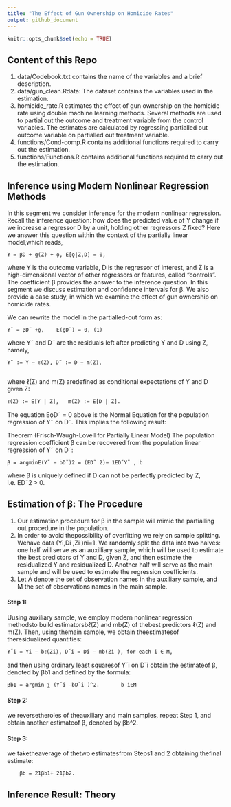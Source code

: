 ```yaml
---
title: "The Effect of Gun Ownership on Homicide Rates"
output: github_document
---
```


```r
knitr::opts_chunk$set(echo = TRUE)
```
## Content of this Repo

1. data/Codebook.txt contains the name of the variables and a brief description.
2. data/gun_clean.Rdata: The dataset contains the variables used in the estimation.
3. homicide_rate.R estimates the effect of gun ownership on the homicide rate using double machine learning methods. Several methods are used to partial out the outcome and treatment variable from the control variables. The estimates are calculated by regressing partialled out outcome variable on partialled out treatment variable.
4. functions/Cond-comp.R contains additional functions required to carry out the estimation.
5. functions/Functions.R contains additional functions required to carry out the estimation.

## Inference using Modern Nonlinear Regression Methods

In this segment we consider inference for the modern nonlinear regression. Recall the inference question: how does the predicted value of Y change if we increase a regressor D by a unit, holding other regressors Z fixed? Here we answer this question within the context of the partially linear model,which reads,

    Y = βD + g(Z) + ǫ, E[ǫ|Z,D] = 0,
    
where Y is the outcome variable, D is the regressor of interest, and Z is a high-dimensional vector of other regressors or features, called "controls". The coefficient β provides the answer to the inference question. In this segment we discuss estimation and confidence intervals for β. We also provide a case study, in which we examine the effect of gun ownership on homicide rates.


We can rewrite the model in the partialled-out form as:
    
    Y˜ = βD˜ +ǫ,	E(ǫD˜) = 0,	(1)
	
where Y˜ and D˜ are the residuals left after predicting Y and D using Z, namely,
   
    Y˜ := Y − ℓ(Z),	D˜ := D − m(Z),
	   
where ℓ(Z) and m(Z) aredefined as conditional expectations of Y and D given Z:

    ℓ(Z) := E[Y | Z],	m(Z) := E[D | Z].

The equation EǫD˜ = 0 above is the Normal Equation for the population regression of Y˜ on D˜. This implies the following result:

Theorem (Frisch-Waugh-Lovell for Partially Linear Model)
The population regression coefficient β can be recovered from the population linear regression of Y˜ on D˜:

    β = argminE(Y˜ − bD˜)2 = (ED˜ 2)− 1ED˜Y˜ , b

where β is uniquely defined if D can not be perfectly predicted by Z, i.e. ED˜2 > 0.

## Estimation of β: The Procedure

1. Our estimation procedure for β in the sample will mimic the partialling out procedure in the population.
2. In order to avoid thepossibility of overfitting we rely on sample splitting. Wehave data (Yi,Di ,Zi )ni=1. We randomly split the data into two halves: one half will serve as an auxilliary sample, which will be used to estimate the best predictors of Y and D, given Z, and then estimate the residualized Y and residualized D. Another half will serve as the main sample and will be used to estimate the regression coefficients.
3. Let A denote the set of observation names in the auxiliary sample, and M the set of observations names in the main sample.

#### Step 1: 
Uusing auxiliary sample, we employ modern nonlinear regression methodsto build estimatorsbℓ(Z) and mb(Z) of thebest predictors ℓ(Z) and m(Z). Then, using themain sample, we obtain theestimatesof theresidualized quantities:

    Yˇi = Yi − bℓ(Zi), Dˇi = Di − mb(Zi ), for each i ∈ M, 

and then using ordinary least squaresof Yˇi on Dˇi obtain the estimateof β, denoted by βb1 and defined by the formula:

    βb1 = argmin ∑ (Yˇi —bDˇi )^2.       b i∈M

#### Step 2: 
we reversetheroles of theauxiliary and main samples, repeat Step 1, and obtain another estimateof β, denoted by βb^2.

#### Step 3: 
we taketheaverage of thetwo estimatesfrom Steps1 and 2 obtaining thefinal estimate:
        
        βb = 21βb1+ 21βb2.


## Inference Result: Theory


